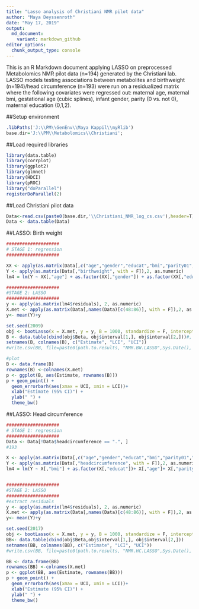 ```yaml
---
title: "Lasso analysis of Christiani NMR pilot data"
author: "Maya Deyssenroth"
date: "May 17, 2019"
output: 
  md_document:
    variant: markdown_github
editor_options: 
  chunk_output_type: console
---
```

This is an R Markdown document applying LASSO on preprocessed Metabolomics NMR pilot data (n=194) generated by the Christiani lab.  LASSO models testing associations between metabolites and birthweight (n=194)/head circumference (n=193) were run on a residualized matrix where the following covariates were regressed out: maternal age, maternal bmi, gestational age (cubic splines), infant gender, parity (0 vs. not 0), maternal education (0,1,2).

##Setup environment
```r
.libPaths('J:\\PM\\GenEnv\\Maya Kappil\\myRlib')
base.dir='J:\\PM\\Metabolomics\\Christiani';
```

##Load required libraries
```r
library(data.table)
library(corrplot)
library(ggplot2)
library(glmnet)
library(HDCI)
library(pROC)
library("doParallel")
registerDoParallel(2)
```

##Load Christiani pilot data
```r
Data<-read.csv(paste0(base.dir,'\\Christiani_NMR_log_cs.csv'),header=T)
Data <- data.table(Data)
```


##LASSO: Birth weight
```r
####################
# STAGE 1: regression
####################

XX <- apply(as.matrix(Data[,c("age","gender","educat","bmi","parity01","ga","ga.spline1","ga.spline2","ga.spline3"), with = F]),2, as.numeric)
Y <- apply(as.matrix(Data[,"birthweight", with = F]),2, as.numeric)
lm4 = lm(Y ~ XX[,"age"] + as.factor(XX[,"gender"]) + as.factor(XX[,"educat"]) + XX[,"bmi"]+ as.factor(XX[,"parity01"]) + XX[,"ga.spline1"] + XX[,"ga.spline2"] + XX[,"ga.spline3"])

####################
#STAGE 2: LASSO
####################
y <- apply(as.matrix(lm4$residuals), 2, as.numeric)
X.met <- apply(as.matrix(Data[,names(Data)[c(48:86)], with = F]),2, as.numeric)
y<- mean(Y)+y

set.seed(2009)
obj <- bootLasso(x = X.met, y = y, B = 1000, standardize = F, intercept=T, parallel.boot = FALSE, ncores.boot = 1)
B <- data.table(cbind(obj$Beta, obj$interval[1,], obj$interval[2,]))#, Estimate2 <- Coeff.lasso.2[2:dim(Coeff.lasso.2)[1]]))
setnames(B, colnames(B), c("Estimate", "LCI", "UCI"))
#write.csv(BB, file=paste0(path.to.results, "NMR.BW.LASSO",Sys.Date(), ".csv"))

#plot
B <- data.frame(B)
rownames(B) <-colnames(X.met)
p <- ggplot(B, aes(Estimate, rownames(B))) 
p + geom_point() +
  geom_errorbarh(aes(xmax = UCI, xmin = LCI))+
  xlab("Estimate (95% CI)") +
  ylab(" ") +
  theme_bw()

```

##LASSO: Head circumference
```r
####################
# STAGE 1: regression
####################
Data <- Data[!Data$headcircumference == ".", ]
#193

X <- apply(as.matrix(Data[,c("age","gender","educat","bmi","parity01","ga","ga.spline1","ga.spline2","ga.spline3"), with = F]),2, as.numeric)
Y <- apply(as.matrix(Data[,"headcircumference", with = F]),2, as.numeric)
lm4 = lm(Y ~ X[,"bmi"] + as.factor(X[,"educat"])+ X[,"age"]+ X[,"parity01"]+ X[,"gender"]+ X[,"ga.spline1"] + X[,"ga.spline2"] + X[,"ga.spline3"])


####################
#STAGE 2: LASSO
####################
#extract residuals
y <- apply(as.matrix(lm4$residuals), 2, as.numeric)
X.met <- apply(as.matrix(Data[,names(Data)[c(48:86)], with = F]),2, as.numeric)
y<- mean(Y)+y

set.seed(2017)
obj <- bootLasso(x = X.met, y = y, B = 1000, standardize = F, intercept=T, parallel.boot = FALSE, ncores.boot = 1)
BB<- data.table(cbind(obj$Beta,obj$interval[1,], obj$interval[2,]))
setnames(BB, colnames(BB), c("Estimate", "LCI", "UCI"))
#write.csv(BB, file=paste0(path.to.results, "NMR.HC.LASSO",Sys.Date(), ".csv"))

BB <- data.frame(BB)
rownames(BB) <-colnames(X.met)
p <- ggplot(BB, aes(Estimate, rownames(BB))) 
p + geom_point() +
  geom_errorbarh(aes(xmax = UCI, xmin = LCI))+
  xlab("Estimate (95% CI)") +
  ylab(" ") +
  theme_bw()

```

